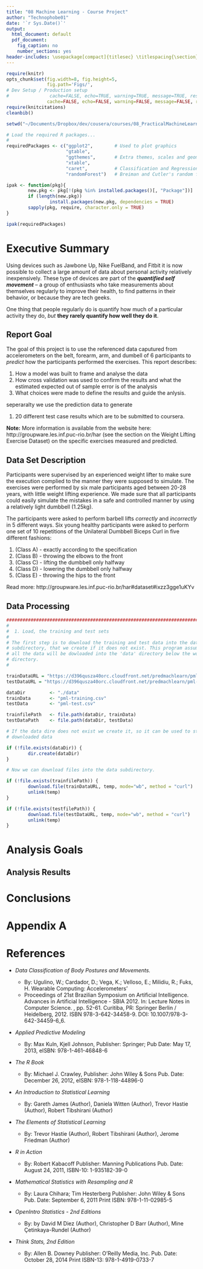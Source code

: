```yaml
---
title: "08 Machine Learning - Course Project"
author: "Technophobe01"
date: '`r Sys.Date()`'
output:
  html_document: default
  pdf_document:
    fig_caption: no
    number_sections: yes
header-includes: \usepackage[compact]{titlesec} \titlespacing{\section}{0pt}{0pt}{0pt}
---
```


```r
require(knitr)
opts_chunk$set(fig.width=8, fig.height=5, 
               fig.path='Figs/',
# Dev Setup / Production setup
#               cache=FALSE, echo=TRUE, warning=TRUE, message=TRUE, results='show')
               cache=FALSE, echo=FALSE, warning=FALSE, message=FALSE, results='show')
require(knitcitations)
cleanbib()
```

```r
setwd("~/Documents/Dropbox/dev/cousera/courses/08_PracticalMachineLearning/00_Course_Work/CourseProject")

# Load the required R packages...
#
requiredPackages <- c("ggplot2",        # Used to plot graphics 
                      "gtable",
                      "ggthemes",       # Extra themes, scales and geoms for ggplot (Very cool!)
                      "xtable",
                      "caret",          # Classification and Regression Training Library
                      "randomForest")   # Breiman and Cutler's random forests for classification and regression

ipak <- function(pkg){
        new.pkg <- pkg[!(pkg %in% installed.packages()[, "Package"])]
        if (length(new.pkg))
                install.packages(new.pkg, dependencies = TRUE)
        sapply(pkg, require, character.only = TRUE)
}

ipak(requiredPackages)
```

# Executive Summary  

Using devices such as Jawbone Up, Nike FuelBand, and Fitbit it is now possible to collect a large amount of data about personal activity relatively inexpensively. These type of devices are part of the _**quantified self movement**_ – a group of enthusiasts who take measurements about themselves regularly to improve their health, to find patterns in their behavior, or because they are tech geeks. 

One thing that people regularly do is quantify how much of a particular activity they do, _but_ **they rarely quantify how well they do it**. 

## Report Goal

The goal of this project is to use the referenced data caputured from accelerometers on the belt, forearm, arm, and dumbell of 6 participants to *predict* how the participants performed the exercises. This report describes: 

1. How a model was built to frame and analyse the data
1. How cross validation was used to confirm the results and what the estimated expected out of sample error is of the analysis
1. What choices were made to define the results and guide the anlysis.

seperaralty we use the prediction data to generate 

1. 20 different test case results which are to be submitted to coursera. 

**Note:** More information is available from the website here: http://groupware.les.inf.puc-rio.br/har (see the section on the Weight Lifting Exercise Dataset) on the specific exercises measured and predicted. 

## Data Set Description

Participants were supervised by an experienced weight lifter to make sure the execution complied to the manner they were supposed to simulate. The exercises were performed by six male participants aged between 20-28 years, with little weight lifting experience. We made sure that all participants could easily simulate the mistakes in a safe and controlled manner by using a relatively light dumbbell (1.25kg).

The participants were asked to perform barbell lifts *correctly* and *incorrectly* in 5 different ways. Six young healthy participants were asked to perform one set of 10 repetitions of the Unilateral Dumbbell Biceps Curl in five different fashions: 

1. (Class A) - exactly according to the specification 
1. (Class B) - throwing the elbows to the front 
1. (Class C) - lifting the dumbbell only halfway 
1. (Class D) - lowering the dumbbell only halfway 
1. (Class E) - throwing the hips to the front 


Read more: http://groupware.les.inf.puc-rio.br/har#dataset#ixzz3gge1uKYv

## Data Processing

``` r

###############################################################################
#
#  1. Load, the training and test sets 
#
# The first step is to download the training and test data into the data
# subdirectory, that we create if it does not exist. This program assumes that
# all the data will be dowloaded into the 'data' directory below the working
# directory.
#

trainDataURL = "https://d396qusza40orc.cloudfront.net/predmachlearn/pml-training.csv"
testDataURL = "https://d396qusza40orc.cloudfront.net/predmachlearn/pml-testing.csv"

dataDir         <- "./data"
trainData       <- "pml-training.csv"
testData        <- "pml-test.csv"

trainfilePath   <- file.path(dataDir, trainData)
testDataPath    <- file.path(dataDir, testData)

# If the data dire does not exist we create it, so it can be used to store the
# downloaded data

if (!file.exists(dataDir)) {
        dir.create(dataDir)
}

# Now we can download files into the data subdirectory. 

if (!file.exists(trainfilePath)) {
        download.file(trainDataURL, temp, mode="wb", method = "curl")
        unlink(temp)
}

if (!file.exists(testfilePath)) {
        download.file(testDataURL, temp, mode="wb", method = "curl")
        unlink(temp)
}

```

# Analysis Goals

## Analysis Results

# Conclusions

\pagebreak

# Appendix A


\pagebreak


# **References**

- *Data Classification of Body Postures and Movements.* 

    - By: Ugulino, W.; Cardador, D.; Vega, K.; Velloso, E.; Milidiu, R.; Fuks, H. Wearable Computing: Accelerometers' 
    - Proceedings of 21st Brazilian Symposium on Artificial Intelligence. Advances in Artificial Intelligence - SBIA 2012. In: Lecture Notes in Computer Science. , pp. 52-61. Curitiba, PR: Springer Berlin / Heidelberg, 2012. ISBN 978-3-642-34458-9. DOI: 10.1007/978-3-642-34459-6_6. 

- *Applied Predictive Modeling*   

    - By: Max Kuln, Kjell Johnson, Publisher: Springer; Pub Date: May 17, 2013, eISBN: 978-1-461-46848-6

- *The R Book*   

    - By: Michael J. Crawley, Publisher: John Wiley & Sons Pub. Date: December 26, 2012, eISBN: 978-1-118-44896-0   
    
- *An Introduction to Statistical Learning*

    - By: Gareth James (Author), Daniela Witten (Author), Trevor Hastie (Author), Robert Tibshirani (Author)

- *The Elements of Statistical Learning*

    - By: Trevor Hastie (Author), Robert Tibshirani (Author), Jerome Friedman (Author)

- *R in Action*    

    - By: Robert Kabacoff Publisher: Manning Publications Pub. Date: August 24, 2011, ISBN-10: 1-935182-39-0   

- *Mathematical Statistics with Resampling and R*

    - By: Laura Chihara; Tim Hesterberg Publisher: John Wiley & Sons Pub. Date: September 6, 2011 Print ISBN: 978-1-11-02985-5   

- *OpenIntro Statistics - 2nd Editions*

    - By: by David M Diez (Author), Christopher D Barr (Author), Mine Çetinkaya-Rundel (Author) 

- *Think Stats, 2nd Edition*

    - By: Allen B. Downey Publisher: O'Reilly Media, Inc. Pub. Date: October 28, 2014 Print ISBN-13: 978-1-4919-0733-7

[0]: https://class.coursera.org/predmachlearn-030
[1]: http://stat.ethz.ch/R-manual/R-devel/library/datasets/html/mtcars.html
[2]: https://github.com/Technophobe01/courses/tree/master/08_RegressionModels/00_Course_Work/CourseProject

